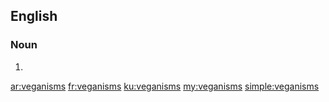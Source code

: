 ==English==

===Noun===
{{head|en|plural}}

# {{plural of|veganism|lang=en}}

[[ar:veganisms]]
[[fr:veganisms]]
[[ku:veganisms]]
[[my:veganisms]]
[[simple:veganisms]]